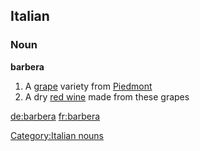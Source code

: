 ==Italian==

===Noun===
'''barbera''' {{m}} {{inv}}

# A [[grape]] variety from [[Piedmont]]
# A dry [[red wine]] made from these grapes

[[Category:Italian nouns]]

[[de:barbera]]
[[fr:barbera]]